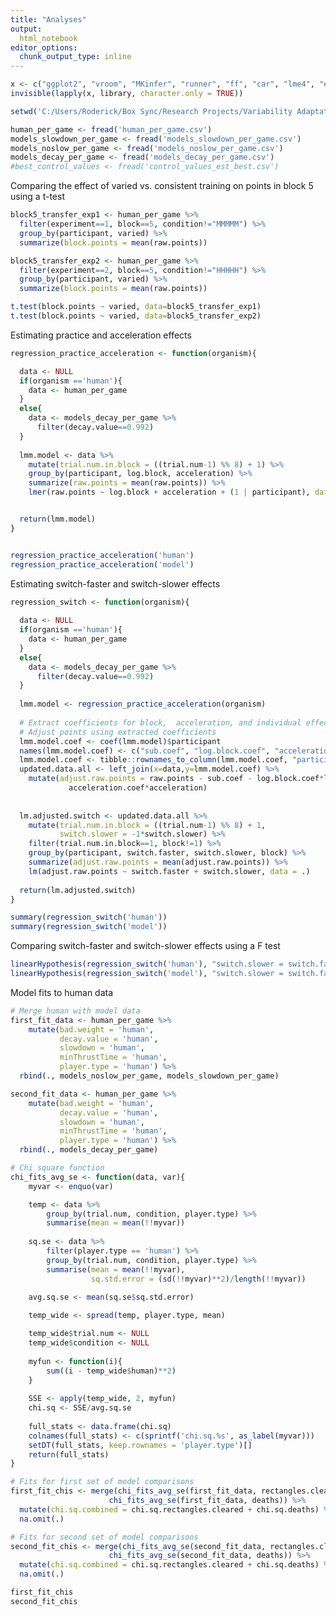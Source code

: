 ```yaml
---
title: "Analyses"
output:
  html_notebook
editor_options: 
  chunk_output_type: inline
---
```


```r
x <- c("ggplot2", "vroom", "MKinfer", "runner", "ff", "car", "lme4", "egg", "boot", "cowplot", "R.utils", "dplyr", "tidyverse", "grid", "gridExtra", "RColorBrewer", "data.table", "lme4", "leaps", "glmnet", "stargazer")
invisible(lapply(x, library, character.only = TRUE))
```

```r

setwd('C:/Users/Roderick/Box Sync/Research Projects/Variability Adaptation/open-data/adaptation_skill_acquisition')

human_per_game <- fread('human_per_game.csv')
models_slowdown_per_game <- fread('models_slowdown_per_game.csv')
models_noslow_per_game <- fread('models_noslow_per_game.csv')
models_decay_per_game <- fread('models_decay_per_game.csv')
#best_control_values <- fread('control_values_est_best.csv')

```


Comparing the effect of varied vs. consistent training on points in block 5 using a t-test
```r

block5_transfer_exp1 <- human_per_game %>%
  filter(experiment==1, block==5, condition!="MMMMM") %>%
  group_by(participant, varied) %>%
  summarize(block.points = mean(raw.points))

block5_transfer_exp2 <- human_per_game %>%
  filter(experiment==2, block==5, condition!="HHHHH") %>%
  group_by(participant, varied) %>%
  summarize(block.points = mean(raw.points))

t.test(block.points ~ varied, data=block5_transfer_exp1)
t.test(block.points ~ varied, data=block5_transfer_exp2)
```

Estimating practice and acceleration effects
```r

regression_practice_acceleration <- function(organism){

  data <- NULL
  if(organism =='human'){
    data <- human_per_game
  }
  else{
    data <- models_decay_per_game %>%
      filter(decay.value==0.992)
  }
  
  lmm.model <- data %>%
    mutate(trial.num.in.block = ((trial.num-1) %% 8) + 1) %>% 
    group_by(participant, log.block, acceleration) %>%
    summarize(raw.points = mean(raw.points)) %>%
    lmer(raw.points ~ log.block + acceleration + (1 | participant), data = ., REML = FALSE)


  return(lmm.model)
}


regression_practice_acceleration('human')
regression_practice_acceleration('model')

```

Estimating switch-faster and switch-slower effects
```r

regression_switch <- function(organism){
  
  data <- NULL
  if(organism =='human'){
    data <- human_per_game
  }
  else{
    data <- models_decay_per_game %>%
      filter(decay.value==0.992)
  }
  
  lmm.model <- regression_practice_acceleration(organism)
  
  # Extract coefficients for block,  acceleration, and individual effects
  # Adjust points using extracted coefficients
  lmm.model.coef <- coef(lmm.model)$participant
  names(lmm.model.coef) <- c("sub.coef", "log.block.coef", "acceleration.coef")
  lmm.model.coef <- tibble::rownames_to_column(lmm.model.coef, "participant")
  updated.data.all <- left_join(x=data,y=lmm.model.coef) %>%
    mutate(adjust.raw.points = raw.points - sub.coef - log.block.coef*log.block - 
             acceleration.coef*acceleration)
  
  
  lm.adjusted.switch <- updated.data.all %>%
    mutate(trial.num.in.block = ((trial.num-1) %% 8) + 1,
           switch.slower = -1*switch.slower) %>% 
    filter(trial.num.in.block==1, block!=1) %>%
    group_by(participant, switch.faster, switch.slower, block) %>%
    summarize(adjust.raw.points = mean(adjust.raw.points)) %>%
    lm(adjust.raw.points ~ switch.faster + switch.slower, data = .)
  
  return(lm.adjusted.switch)
}

summary(regression_switch('human'))
summary(regression_switch('model'))

```

Comparing switch-faster and switch-slower effects using a F test
```r


linearHypothesis(regression_switch('human'), "switch.slower = switch.faster", test="F", verbose=TRUE)
linearHypothesis(regression_switch('model'), "switch.slower = switch.faster", test="F", verbose=TRUE)
```

Model fits to human data
```r

# Merge human with model data
first_fit_data <- human_per_game %>%
    mutate(bad.weight = 'human',
           decay.value = 'human',
           slowdown = 'human',
           minThrustTime = 'human',
           player.type = 'human') %>%
  rbind(., models_noslow_per_game, models_slowdown_per_game)

second_fit_data <- human_per_game %>%
    mutate(bad.weight = 'human',
           decay.value = 'human',
           slowdown = 'human',
           minThrustTime = 'human',
           player.type = 'human') %>%
  rbind(., models_decay_per_game)

# Chi square function
chi_fits_avg_se <- function(data, var){
    myvar <- enquo(var)

    temp <- data %>%
        group_by(trial.num, condition, player.type) %>%
        summarise(mean = mean(!!myvar))
        
    sq.se <- data %>% 
        filter(player.type == 'human') %>%
        group_by(trial.num, condition, player.type) %>%
        summarise(mean = mean(!!myvar), 
                  sq.std.error = (sd(!!myvar)**2)/length(!!myvar))

    avg.sq.se <- mean(sq.se$sq.std.error)
    
    temp_wide <- spread(temp, player.type, mean)

    temp_wide$trial.num <- NULL
    temp_wide$condition <- NULL
    
    myfun <- function(i){
        sum((i - temp_wide$human)**2)
    }
    
    SSE <- apply(temp_wide, 2, myfun)
    chi.sq <- SSE/avg.sq.se
    
    full_stats <- data.frame(chi.sq)
    colnames(full_stats) <- c(sprintf('chi.sq.%s', as_label(myvar)))
    setDT(full_stats, keep.rownames = 'player.type')[]
    return(full_stats)
}

# Fits for first set of model comparisons
first_fit_chis <- merge(chi_fits_avg_se(first_fit_data, rectangles.cleared), 
                      chi_fits_avg_se(first_fit_data, deaths)) %>%
  mutate(chi.sq.combined = chi.sq.rectangles.cleared + chi.sq.deaths) %>%
  na.omit(.)

# Fits for second set of model comparisons
second_fit_chis <- merge(chi_fits_avg_se(second_fit_data, rectangles.cleared), 
                      chi_fits_avg_se(second_fit_data, deaths)) %>%
  mutate(chi.sq.combined = chi.sq.rectangles.cleared + chi.sq.deaths) %>%
  na.omit(.)

first_fit_chis
second_fit_chis

```

